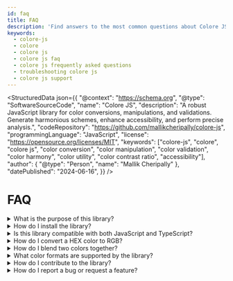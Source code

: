 ```yaml
---
id: faq
title: FAQ
description: 'Find answers to the most common questions about Colore JS. Learn about installation, usage, features, troubleshooting, and more in our comprehensive FAQ section.'
keywords:
  - colore-js
  - colore
  - colore js
  - colore js faq
  - colore js frequently asked questions
  - troubleshooting colore js
  - colore js support
---
```



<StructuredData json={{
    "@context": "https://schema.org",
    "@type": "SoftwareSourceCode",
    "name": "Colore JS",
    "description": "A robust JavaScript library for color conversions, manipulations, and validations. Generate harmonious schemes, enhance accessibility, and perform precise analysis.",
    "codeRepository": "https://github.com/mallikcheripally/colore-js",
    "programmingLanguage": "JavaScript",
    "license": "https://opensource.org/licenses/MIT",
    "keywords": ["colore-js", "colore", "colore js", "color conversion", "color manipulation", "color validation", "color harmony", "color utility", "color contrast ratio", "accessibility"],
    "author": {
        "@type": "Person",
        "name": "Mallik Cheripally"
    },
    "datePublished": "2024-06-16",
}} />

# FAQ

<details>
  <summary>What is the purpose of this library?</summary>
  <div class="summary-content">
    Colore library provides a comprehensive set of color manipulation and conversion utilities for use in JavaScript and TypeScript applications.
  </div>
</details>

<details>
  <summary>How do I install the library?</summary>
  <div class="summary-content">
    You can install the library using npm or yarn:
    <pre><code>npm install colore-js</code></pre>
    <pre><code>yarn add colore-js</code></pre>
  </div>
</details>

<details>
  <summary>Is this library compatible with both JavaScript and TypeScript?</summary>
  <div class="summary-content">
    Yes, the library is written in TypeScript and provides type definitions, making it compatible with both JavaScript and TypeScript.
  </div>
</details>

<details>
  <summary>How do I convert a HEX color to RGB?</summary>
  <div class="summary-content">
    You can use the <code>hexToRgb</code> function:
    <pre><code>

const rgbColor = hexToRgb('#ff5733');
console.log(rgbColor); // Output: "rgb(255, 87, 51)"
</code></pre>
  </div>
</details>

<details>
  <summary>How do I blend two colors together?</summary>
  <div class="summary-content">
    You can use the <code>blendColors</code> function (assuming such a function exists):
    <pre><code>

const blendedColor = blendColors('#ff5733', '#33ff57', 'multiply');
console.log(blendedColor); // Output: the resulting blended color
</code></pre>
  </div>
</details>

<details>
  <summary>What color formats are supported by the library?</summary>
  <div class="summary-content">
    The library supports a wide range of color formats including:
    <ul>
      <li>CMYK</li>
      <li>HEX</li>
      <li>HEX Alpha</li>
      <li>HSL</li>
      <li>HSLA</li>
      <li>HSV</li>
      <li>HSVA</li>
      <li>LAB</li>
      <li>LCH</li>
      <li>RGB</li>
      <li>RGBA</li>
      <li>XYZ</li>
      <li>Named Colors</li>
    </ul>
  </div>
</details>

<details>
  <summary>How do I contribute to the library?</summary>
  <div class="summary-content">
    Contributions are welcome! Please refer to the contribution guidelines in the repository for more details on how to get started.
  </div>
</details>

<details>
  <summary>How do I report a bug or request a feature?</summary>
  <div class="summary-content">
    You can report bugs or request features by opening an issue on our <a href="https://github.com/mallikcheripally/colore-js">GitHub repository</a>.
  </div>
</details>
